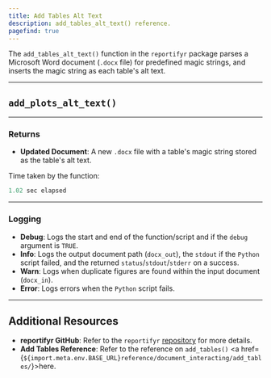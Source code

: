 ```yaml
---
title: Add Tables Alt Text
description: add_tables_alt_text() reference. 
pagefind: true
---
```



The `add_tables_alt_text()` function in the `reportifyr` package parses a Microsoft Word document (`.docx` file) for predefined magic strings, and inserts the magic string as each table's alt text.

---

## `add_plots_alt_text()`

<EmbeddedHTML filename="/public/html_files/add_tables_alt_text.html"/>

---

### Returns

- **Updated Document**: A new `.docx` file with a table's magic string stored as the table's alt text.

Time taken by the function:

```r
1.02 sec elapsed
```

---

### Logging

- **Debug**: Logs the start and end of the function/script and if the `debug` argument is `TRUE`.
- **Info**: Logs the output document path (`docx_out`), the `stdout` if the `Python` script failed, and the returned `status`/`stdout`/`stderr` on a success.
- **Warn**: Logs when duplicate figures are found within the input document (`docx_in`). 
- **Error**: Logs errors when the `Python` script fails.

---

## Additional Resources

- **reportifyr GitHub**: Refer to the `reportifyr` [repository](https://github.com/A2-ai/reportifyr) for more details.
- **Add Tables Reference**: Refer to the reference on `add_tables()` <a href={`${import.meta.env.BASE_URL}reference/document_interacting/add_tables/`}>here</a>.
